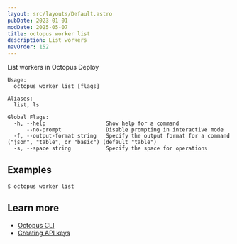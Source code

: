 ```yaml
---
layout: src/layouts/Default.astro
pubDate: 2023-01-01
modDate: 2025-05-07
title: octopus worker list
description: List workers
navOrder: 152
---
```


List workers in Octopus Deploy

```
Usage:
  octopus worker list [flags]

Aliases:
  list, ls

Global Flags:
  -h, --help                   Show help for a command
      --no-prompt              Disable prompting in interactive mode
  -f, --output-format string   Specify the output format for a command ("json", "table", or "basic") (default "table")
  -s, --space string           Specify the space for operations

```

## Examples

<SamplesInstance />

```
$ octopus worker list

```

## Learn more

- [Octopus CLI](/docs/octopus-rest-api/cli)
- [Creating API keys](/docs/octopus-rest-api/how-to-create-an-api-key)